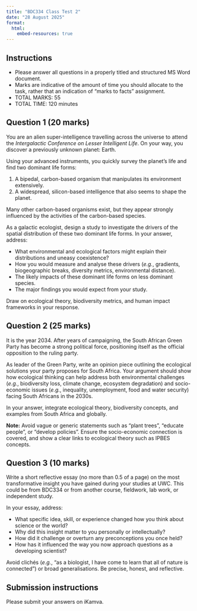 ```yaml
---
title: "BDC334 Class Test 2"
date: "28 August 2025"
format:
  html:
    embed-resources: true
---
```


## Instructions

- Please answer all questions in a properly titled and structured MS Word document.
- Marks are indicative of the amount of time you should allocate to the task, rather that an indication of "marks to facts" assignment.
- [TOTAL MARKS: 55]{.my-highlight}
- [TOTAL TIME: 120 minutes]{.my-highlight}

## Question 1 (20 marks)

You are an alien super-intelligence travelling across the universe to attend the *Intergalactic Conference on Lesser Intelligent Life*. On your way, you discover a previously unknown planet: Earth. 

Using your advanced instruments, you quickly survey the planet’s life and find two dominant life forms:

1.	A bipedal, carbon-based organism that manipulates its environment extensively.
2.	A widespread, silicon-based intelligence that also seems to shape the planet.

Many other carbon-based organisms exist, but they appear strongly influenced by the activities of the carbon-based species.

As a galactic ecologist, design a study to investigate the drivers of the spatial distribution of these two dominant life forms. In your answer, address:

- What environmental and ecological factors might explain their distributions and uneasy coexistence?
- How you would measure and analyse these drivers (*e.g.*, gradients, biogeographic breaks, diversity metrics, environmental distance).
- The likely impacts of these dominant life forms on less dominant species.
- The major findings you would expect from your study.

Draw on ecological theory, biodiversity metrics, and human impact frameworks in your response.

<!-- ## Question 2 (15 marks) -->

<!-- Provide a short explanation, with examples, for what is meant by this statement: -->

<!-- > “Communities often seem to display very strong structural graduation relative to ‘variables’ such as altitude, latitude, and depth; however, these variables are not the actual drivers of the processes that structure communities.” -->

## Question 2 (25 marks)

It is the year 2034. After years of campaigning, the South African Green Party has become a strong political force, positioning itself as the official opposition to the ruling party.

As leader of the Green Party, write an opinion piece outlining the ecological solutions your party proposes for South Africa. Your argument should show how ecological thinking can help address both environmental challenges (*e.g.*, biodiversity loss, climate change, ecosystem degradation) and socio-economic issues (*e.g.*, inequality, unemployment, food and water security) facing South Africans in the 2030s.

In your answer, integrate ecological theory, biodiversity concepts, and examples from South Africa and globally.

**Note:** Avoid vague or generic statements such as "plant trees", "educate people", or "develop policies". Ensure the socio-economic connection is covered, and show a clear links to ecological theory such as IPBES concepts.  

## Question 3 (10 marks)

Write a short reflective essay (no more than 0.5 of a page) on the most transformative insight you have gained during your studies at UWC. This could be from BDC334 or from another course, fieldwork, lab work, or independent study.

In your essay, address:

- What specific idea, skill, or experience changed how you think about science or the world?
- Why did this insight matter to you personally or intellectually?
- How did it challenge or overturn any preconceptions you once held?
- How has it influenced the way you now approach questions as a developing scientist?

Avoid clichés (*e.g.*, "as a biologist, I have come to learn that all of nature is connected") or broad generalisations. Be precise, honest, and reflective.

## Submission instructions

Please submit your answers on iKamva.
